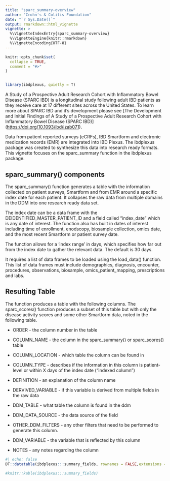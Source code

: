 ```yaml
---
title: "sparc_summary-overview"
author: "Crohn's & Colitis Foundation"
date: "`r Sys.Date()`"
output: rmarkdown::html_vignette
vignette: >
  %\VignetteIndexEntry{sparc_summary-overview}
  %\VignetteEngine{knitr::rmarkdown}
  %\VignetteEncoding{UTF-8}
---
```


```r


knitr::opts_chunk$set(
  collapse = TRUE,
  comment = "#>"
)


library(ibdplexus, quietly = T)
```

A Study of a Prospective Adult Research Cohort with Inflammatory Bowel Disease (SPARC IBD) is a longitudinal study following adult IBD patients as they receive care at 17 different sites across the United States. To learn more about SPARC IBD and it's development please see [The Development and Initial Findings of A Study of a Prospective Adult Research Cohort with Inflammatory Bowel Disease (SPARC IBD)] (<https://doi.org/10.1093/ibd/izab071>).

Data from patient reported surveys (eCRFs), IBD Smartform and electronic medication records (EMR) are integrated into IBD Plexus. The ibdplexus package was created to synthesize this data into research ready formats. This vignette focuses on the sparc_summary function in the ibdplexus package.

## sparc_summary() components

The sparc_summary() function generates a table with the information collected on patient surveys, Smartform and from EMR around a specific index date for each patient. It collapses the raw data from multiple domains in the DDM into one research ready data set.

The index date can be a data frame with the DEIDENTIFIED_MASTER_PATIENT_ID and a field called "index_date" which is any date of interest. The function also has built in dates of interest including time of enrollment, enodscopy, biosample collection, omics date, and the most recent Smartform or patient survey date.

The function allows for a 'index range' in days, which specifies how far out from the index date to gather the relevant data. The default is 30 days.

It requires a list of data frames to be loaded using the load_data() function. This list of data frames must include demographics, diagnosis, encounter, procedures, observations, biosample, omics_patient_mapping, prescriptions and labs.

## Resulting Table

The function produces a table with the following columns. The sparc_scores() function produces a subset of this table but with only the disease activity scores and some other Smartform data, noted in the following table.

-   ORDER - the column number in the table

-   COLUMN_NAME - the column in the sparc_summary() or sparc_scores() table

-   COLUMN_LOCATION - which table the column can be found in

-   COLUMN_TYPE - describes if the information in this column is patient-level or within X days of the index date ("indexed column")

-   DEFINITION - an explanation of the column name

-   DERVIVED_VARIABLE - if this variable is derived from multiple fields in the raw data

-   DDM_TABLE - what table the column is found in the ddm

-   DDM_DATA_SOURCE - the data source of the field

-   OTHER_DDM_FILTERS - any other filters that need to be performed to generate this column.

-   DDM_VARIABLE - the variable that is reflected by this column

-   NOTES - any notes regarding the column

```r
#| echo: false
DT::datatable(ibdplexus:::summary_fields, rownames = FALSE,extensions = 'Buttons', options = list(dom = 'Bfrtip', buttons = c('copy', 'excel')))

#knitr::kable(ibdplexus:::summary_fields)

```
